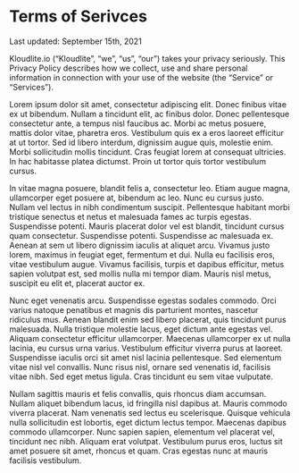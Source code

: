 <div className="bg-surface-basic-subdued">
  <div className="max-w-[1440px] m-auto px-14xl pb-10xl">
    <h1 className="heading6xl-marketing text-text-strong py-10xl">
      Terms of Serivces
    </h1>
    <div>
      <div className="text-text-soft bodyLg">
        Last updated: <span className="headingMd">September 15th, 2021</span>
      </div>
      <div className="bodyLg text-text-strong flex flex-col gap-5xl pt-4xl">
        <p className="text-text-soft">
          Kloudlite.io (“Kloudlite”, “we”, “us”, “our”) takes your privacy
          seriously. This Privacy Policy describes how we collect, use and share
          personal information in connection with your use of the website (the
          “Service” or “Services”).
        </p>
        <p>
          Lorem ipsum dolor sit amet, consectetur adipiscing elit. Donec finibus
          vitae ex ut bibendum. Nullam a tincidunt elit, ac finibus dolor. Donec
          pellentesque consectetur ante, a tempus nisl faucibus ac. Morbi ac
          metus posuere, mattis dolor vitae, pharetra eros. Vestibulum quis ex a
          eros laoreet efficitur at ut tortor. Sed id libero interdum, dignissim
          augue quis, molestie enim. Morbi sollicitudin mollis tincidunt. Cras
          feugiat lorem at consequat ultricies. In hac habitasse platea
          dictumst. Proin ut tortor quis tortor vestibulum cursus.
        </p>
        <p>
          In vitae magna posuere, blandit felis a, consectetur leo. Etiam augue
          magna, ullamcorper eget posuere at, bibendum ac leo. Nunc eu cursus
          justo. Nullam vel lectus in nibh condimentum suscipit. Pellentesque
          habitant morbi tristique senectus et netus et malesuada fames ac
          turpis egestas. Suspendisse potenti. Mauris placerat dolor vel est
          blandit, tincidunt cursus quam consectetur. Suspendisse potenti.
          Suspendisse ac malesuada ex. Aenean at sem ut libero dignissim iaculis
          at aliquet arcu. Vivamus justo lorem, maximus in feugiat eget,
          fermentum et dui. Nulla eu facilisis eros, vitae vestibulum augue.
          Vivamus facilisis, turpis et dapibus efficitur, metus sapien volutpat
          est, sed mollis nulla mi tempor diam. Mauris nisl metus, suscipit eu
          elit et, placerat auctor ex.
        </p>
        <p>
          Nunc eget venenatis arcu. Suspendisse egestas sodales commodo. Orci
          varius natoque penatibus et magnis dis parturient montes, nascetur
          ridiculus mus. Aenean blandit enim sed libero placerat, quis tincidunt
          purus malesuada. Nulla tristique molestie lacus, eget dictum ante
          egestas vel. Aliquam consectetur efficitur ullamcorper. Maecenas
          ullamcorper ex ut nulla lacinia, eu cursus urna varius. Vestibulum
          efficitur viverra purus at laoreet. Suspendisse iaculis orci sit amet
          nisl lacinia pellentesque. Sed elementum vitae nisl vel convallis.
          Nunc risus nisl, ornare sed venenatis id, facilisis vitae nibh. Sed
          eget metus ligula. Cras tincidunt eu sem vitae vulputate.
        </p>
        <p>
          Nullam sagittis mauris et felis convallis, quis rhoncus diam accumsan.
          Nullam aliquet bibendum lacus, id fringilla nisl dapibus at. Mauris
          commodo viverra placerat. Nam venenatis sed lectus eu scelerisque.
          Quisque vehicula nulla sollicitudin est lobortis, eget dictum lectus
          tempor. Maecenas dapibus commodo ullamcorper. Nunc sapien sapien,
          elementum vel placerat vel, tincidunt nec nibh. Aliquam erat volutpat.
          Vestibulum purus eros, luctus sit amet posuere sit amet, rhoncus et
          quam. Cras egestas nunc at mauris facilisis vestibulum.
        </p>
      </div>
    </div>
  </div>
</div>
